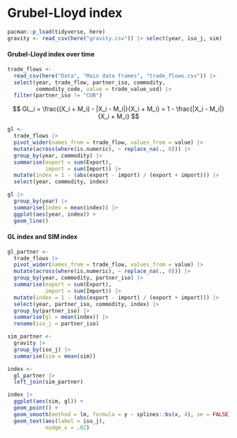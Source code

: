 # Grubel-Lloyd index

```r
pacman::p_load(tidyverse, here)
gravity <- read_csv(here("gravity.csv")) |> select(year, iso_j, sim)
```

#### Grubel-Lloyd index over time

```r
trade_flows <- 
  read_csv(here("Data", "Main data frames", "trade_flows.csv")) |> 
  select(year, trade_flow, partner_iso, commodity, 
         commodity_code, value = trade_value_usd) |> 
  filter(partner_iso != "CUB")
```

$$
GL_i = \frac{(X_i + M_i) - |X_i - M_i|}{X_i + M_i} = 1 - \frac{|X_i - M_i|}{X_i + M_i}
$$

```r
gl <- 
  trade_flows |> 
  pivot_wider(names_from = trade_flow, values_from = value) |> 
  mutate(across(where(is.numeric), ~ replace_na(., 0))) |> 
  group_by(year, commodity) |> 
  summarise(export = sum(Export),
            import = sum(Import)) |> 
  mutate(index = 1 - (abs(export - import) / (export + import))) |> 
  select(year, commodity, index)
```

```r
gl |> 
  group_by(year) |> 
  summarise(index = mean(index)) |> 
  ggplot(aes(year, index)) +
  geom_line()
```

#### GL index and SIM index

```r
gl_partner <- 
  trade_flows |> 
  pivot_wider(names_from = trade_flow, values_from = value) |> 
  mutate(across(where(is.numeric), ~ replace_na(., 0))) |> 
  group_by(year, commodity, partner_iso) |> 
  summarise(export = sum(Export),
            import = sum(Import)) |> 
  mutate(index = 1 - (abs(export - import) / (export + import))) |> 
  select(year, partner_iso, commodity, index) |> 
  group_by(partner_iso) |> 
  summarise(gl = mean(index)) |> 
  rename(iso_j = partner_iso)

sim_partner <- 
  gravity |> 
  group_by(iso_j) |> 
  summarise(sim = mean(sim))

index <- 
  gl_partner |> 
  left_join(sim_partner)
```

```r
index |> 
  ggplot(aes(sim, gl)) +
  geom_point() +
  geom_smooth(method = lm, formula = y ~ splines::bs(x, 4), se = FALSE) +
  geom_text(aes(label = iso_j),
            nudge_x = .02) 
```
